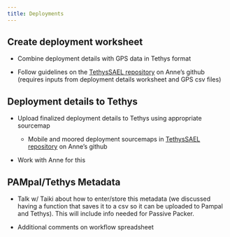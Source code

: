 ```yaml
---
title: Deployments
---
```


## Create deployment worksheet

-   Combine deployment details with GPS data in Tethys format

-   Follow guidelines on the [TethysSAEL repository](https://github.com/asimonis/TethysSAEL/blob/main/R/Create_Deployment_Worksheet.R) on Anne's github (requires inputs from deployment details worksheet and GPS csv files)

## Deployment details to Tethys

-   Upload finalized deployment details to Tethys using appropriate sourcemap

    -   Mobile and moored deployment sourcemaps in [TethysSAEL repository](https://github.com/asimonis/TethysSAEL/tree/main/Source%20Maps) on Anne's github

-   Work with Anne for this 

## PAMpal/Tethys Metadata

-   Talk w/ Taiki about how to enter/store this metadata (we discussed having a function that saves it to a csv so it can be uploaded to Pampal and Tethys). This will include info needed for Passive Packer. 

-   Additional comments on workflow spreadsheet
